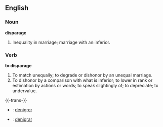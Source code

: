 ==English==

===Noun===

'''disparage'''

#Inequality in marriage; marriage with an inferior.

===Verb===

'''to disparage'''

#To match unequally; to degrade or dishonor by an unequal marriage.
#To dishonor by a comparison with what is inferior; to lower in rank or estimation by actions or words; to speak slightingly of; to depreciate; to undervalue.

{{-trans-}}

* {{fr}} : [[dénigrer]]
* {{io}} : [[denigrar]]